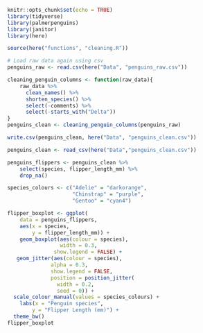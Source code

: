 ```r
knitr::opts_chunk$set(echo = TRUE)
library(tidyverse)
library(palmerpenguins)
library(janitor)
library(here)
```

```r
source(here("functions", "cleaning.R"))
```

```r
# Load raw data again using csv
penguins_raw <- read.csv(here("Data", "penguins_raw.csv"))
```

```r
cleaning_penguin_columns <- function(raw_data){
    raw_data %>%
      clean_names() %>%
      shorten_species() %>%
      select(-comments) %>%
      select(-starts_with("Delta"))
}
penguins_clean <- cleaning_penguin_columns(penguins_raw)
```

```r
write.csv(penguins_clean, here("Data", "penguins_clean.csv"))
```

```r
penguins_clean <- read_csv(here("Data","penguins_clean.csv"))
```

```r
penguins_flippers <- penguins_clean %>%
    select(species, flipper_length_mm) %>%
    drop_na()
```

```r
species_colours <- c("Adelie" = "darkorange",
                     "Chinstrap" = "purple",
                     "Gentoo" = "cyan4")
```

```r
flipper_boxplot <- ggplot(
    data = penguins_flippers,
    aes(x = species,
        y = flipper_length_mm)) +
    geom_boxplot(aes(colour = species),
                 width = 0.3,
               show.legend = FALSE) + 
   geom_jitter(aes(colour = species),
              alpha = 0.3,
              show.legend = FALSE,
              position = position_jitter(
                width = 0.2,
                seed = 0)) +
  scale_colour_manual(values = species_colours) + 
    labs(x = "Penguin species",
        y = "Flipper Length (mm)") +
  theme_bw()
flipper_boxplot
```

```r

```
